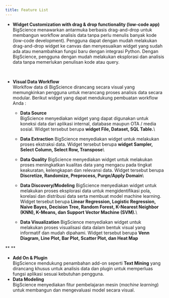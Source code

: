 ```yaml
---
title: Feature List
---
```


* **Widget Customization with drag & drop functionality (low-code app)**\
  BigScience menawarkan antarmuka berbasis drag-and-drop untuk membangun workflow analisis data tanpa perlu menulis banyak kode (low-code development). Pengguna dapat dengan mudah melakukan drag-and-drop widget ke canvas dan menyesuaikan widget yang sudah ada atau menambahkan fungsi baru dengan integrasi Python. Dengan BigScience, pengguna dengan mudah melakukan eksplorasi dan analisis data tanpa memerlukan penulisan kode atau query.

 

* **Visual Data Workflow**\
  Worklfow data di BigScience dirancang secara visual yang memungkinkan pengguna untuk merancang proses analisis data secara modular. Berikut widget yang dapat mendukung pembuatan workflow Anda :
  * **Data Source**\
    BigScience menyediakan widget yang dapat digunakan untuk koneksi data dari aplikasi internal, database maupun OTA / media sosial. Widget tersebut berupa **widget File, Dataset, SQL Table.**\

  * **Data Extraction**
    BigScience menyediakan widget untuk melakukan proses ekstraksi data. Widget tersebut berupa **widget Sampler, Select Column, Select Row, Transpose**\

  * **Data Quality**
    BigScience menyediakan widget untuk melakukan  proses meningkatkan kualitas data yang mengacu pada tingkat keakuratan, kelengkapan dan relevansi data. Widget tersebut berupa **Discretize, Randomize, Preprocess, Purge/Apply Domain**\

  * **Data Discovery/Modeling**
    BigScience menyediakan widget untuk melakukan  proses eksplorasi data untuk mengidentifikasi pola, korelasi dan distribusi data serta membuat model machine learning. Widget tersebut berupa **Linear Regression, Logistic Regression, Naive Bayes, Decision Tree, Random Forest, K-Nearest Neighbor (KNN), K-Means, dan Support Vector Machine (SVM).**\

  * **Data Visualization**
    BigScience menyediakan widget untuk melakukan  proses visualisasi data dalam bentuk visual yang informatif dan mudah dipahami. Widget tersebut berupa **Venn Diagram, Line Plot, Bar Plot, Scatter Plot, dan Heat Map**

** **

* **Add On & Plugin**\
  BigScience mendukung penambahan add-on seperti **Text Mining** yang dirancang khusus untuk analisis data dan plugin untuk memperluas fungsi aplikasi  sesuai kebutuhan pengguna.
* **Data Modeling**\
  BigScience menyediakan fitur pembelajaran mesin (*machine learning*) untuk membangun dan mengevaluasi model secara visual.
